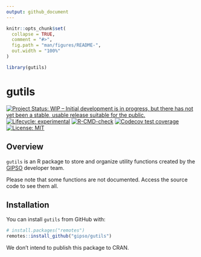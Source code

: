 ```yaml
---
output: github_document
---
```


<!-- README.md is generated from README.Rmd. Please edit that file -->

```r
knitr::opts_chunk$set(
  collapse = TRUE,
  comment = "#>",
  fig.path = "man/figures/README-",
  out.width = "100%"
)

library(gutils)
```

# gutils

<!-- badges: start -->
[![Project Status: WIP – Initial development is in progress, but there has not yet been a stable, usable release suitable for the public.](https://www.repostatus.org/badges/latest/wip.svg)](https://www.repostatus.org/#wip)
[![Lifecycle: experimental](https://img.shields.io/badge/lifecycle-experimental-orange.svg)](https://lifecycle.r-lib.org/articles/stages.html#experimental)
[![R-CMD-check](https://github.com/gipso/gutils/workflows/R-CMD-check/badge.svg)](https://github.com/gipso/gutils/actions)
[![Codecov test coverage](https://codecov.io/gh/gipso/gutils/branch/main/graph/badge.svg)](https://codecov.io/gh/gipso/gutils?branch=main)
[![License: MIT](https://img.shields.io/badge/license-MIT-green)](https://choosealicense.com/licenses/mit/)
<!-- badges: end -->

## Overview

`gutils` is an R package to store and organize utility functions created by the [GIPSO](https://github.com/gipso) developer team.

Please note that some functions are not documented. Access the source code to see them all.

## Installation

You can install `gutils` from GitHub with:

``` r
# install.packages("remotes")
remotes::install_github("gipso/gutils")
```

We don’t intend to publish this package to CRAN.
